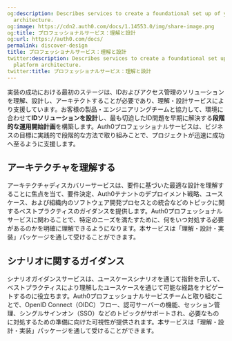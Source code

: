 ```yaml
---
og:description: Describes services to create a foundational set up of your Auth0 platform
  architecture.
og:image: https://cdn2.auth0.com/docs/1.14553.0/img/share-image.png
og:title: プロフェッショナルサービス：理解と設計
og:url: https://auth0.com/docs/
permalink: discover-design
title: プロフェッショナルサービス：理解と設計
twitter:description: Describes services to create a foundational set up of your Auth0
  platform architecture.
twitter:title: プロフェッショナルサービス：理解と設計
---
```


実装の成功における最初のステージは、IDおよびアクセス管理のソリューションを理解、設計し、アーキテクトすることが必要であり、理解・設計サービスにより支援しています。お客様の製品・エンジニアリングチームと協力して、環境に合わせて**IDソリューションを設計**し、最も切迫したID問題を早期に解決する**段階的な運用開始計画**を構築します。Auth0プロフェッショナルサービスは、ビジネスの目標に実践的で段階的な方法で取り組みことで、プロジェクトが迅速に成功へ至るように支援します。



## アーキテクチャを理解する

アーキテクチャディスカバリーサービスは、要件に基づいた最適な設計を理解することに焦点を当て、要件決定、Auth0テナントのデプロイメント戦略、ユースケース、および組織内のソフトウェア開発プロセスとの統合などのトピックに関するベストプラクティスのガイダンスを提供します。Auth0プロフェッショナルサービスに関わることで、特定のニーズを満たすために、何をいつ対処する必要があるのかを明確に理解できるようになります。本サービスは「理解・設計・実装」パッケージを通して受けることができます。

## シナリオに関するガイダンス

シナリオガイダンスサービスは、ユースケースシナリオを通じて指針を示して、ベストプラクティスにより理解したユースケースを通じて可能な経路をナビゲートするのに役立ちます。Auth0プロフェッショナルサービスチームと取り組むことで、OpenID Connect（OIDC）フロー、認可サーバーの機能、セッション管理、シングルサインオン（SSO）などのトピックがサポートされ、必要なものに対処するための準備に向けた可視性が提供されます。本サービスは「理解・設計・実装」パッケージを通して受けることができます。